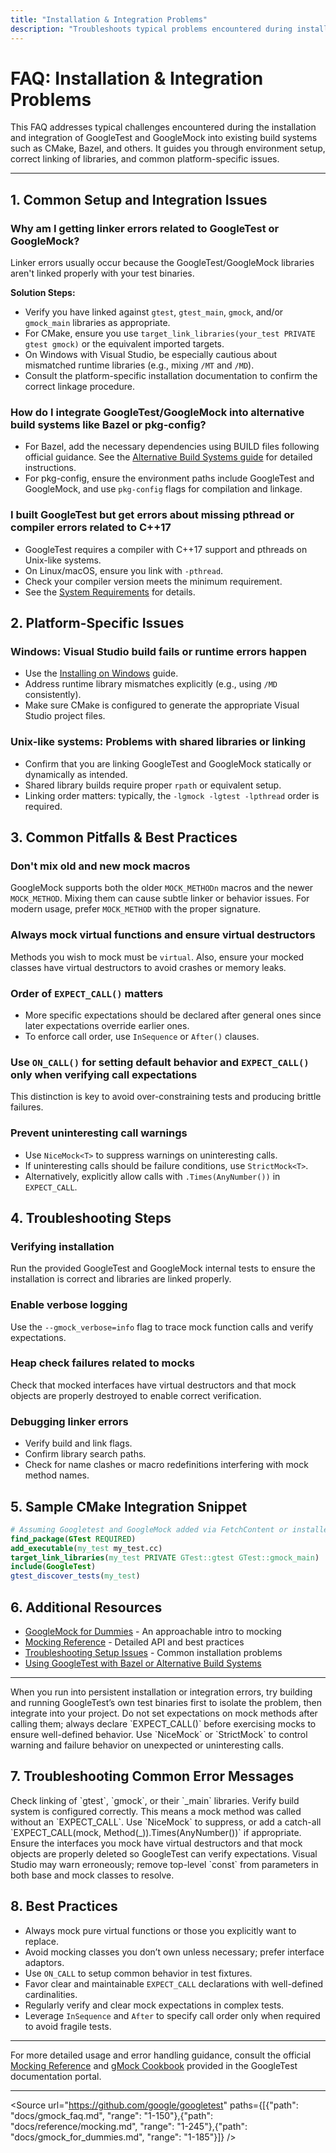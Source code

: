 ```yaml
---
title: "Installation & Integration Problems"
description: "Troubleshoots typical problems encountered during installation or when integrating GoogleTest/GoogleMock into existing build systems (CMake, Bazel, etc.). Offers guidance on environment setup, linking libraries, and integrating with different platforms."
---
```


# FAQ: Installation & Integration Problems

This FAQ addresses typical challenges encountered during the installation and integration of GoogleTest and GoogleMock into existing build systems such as CMake, Bazel, and others. It guides you through environment setup, correct linking of libraries, and common platform-specific issues.

---

## 1. Common Setup and Integration Issues

### Why am I getting linker errors related to GoogleTest or GoogleMock?

Linker errors usually occur because the GoogleTest/GoogleMock libraries aren't linked properly with your test binaries.

**Solution Steps:**
- Verify you have linked against `gtest`, `gtest_main`, `gmock`, and/or `gmock_main` libraries as appropriate.
- For CMake, ensure you use `target_link_libraries(your_test PRIVATE gtest gmock)` or the equivalent imported targets.
- On Windows with Visual Studio, be especially cautious about mismatched runtime libraries (e.g., mixing `/MT` and `/MD`).
- Consult the platform-specific installation documentation to confirm the correct linkage procedure.

### How do I integrate GoogleTest/GoogleMock into alternative build systems like Bazel or pkg-config?

- For Bazel, add the necessary dependencies using BUILD files following official guidance. See the [Alternative Build Systems guide](https://github.com/google/googletest/tree/main/docs#getting-started/prerequisites-installation/alternative-build-systems) for detailed instructions.
- For pkg-config, ensure the environment paths include GoogleTest and GoogleMock, and use `pkg-config` flags for compilation and linkage.

### I built GoogleTest but get errors about missing pthread or compiler errors related to C++17

- GoogleTest requires a compiler with C++17 support and pthreads on Unix-like systems.
- On Linux/macOS, ensure you link with `-pthread`.
- Check your compiler version meets the minimum requirement.
- See the [System Requirements](https://github.com/google/googletest/tree/main/docs#getting-started/prerequisites-installation/system-requirements) for details.

## 2. Platform-Specific Issues

### Windows: Visual Studio build fails or runtime errors happen

- Use the [Installing on Windows](https://github.com/google/googletest/tree/main/docs#getting-started/prerequisites-installation/installing-on-windows) guide.
- Address runtime library mismatches explicitly (e.g., using `/MD` consistently).
- Make sure CMake is configured to generate the appropriate Visual Studio project files.

### Unix-like systems: Problems with shared libraries or linking

- Confirm that you are linking GoogleTest and GoogleMock statically or dynamically as intended.
- Shared library builds require proper `rpath` or equivalent setup.
- Linking order matters: typically, the `-lgmock -lgtest -lpthread` order is required.

## 3. Common Pitfalls & Best Practices

### Don't mix old and new mock macros

GoogleMock supports both the older `MOCK_METHODn` macros and the newer `MOCK_METHOD`. Mixing them can cause subtle linker or behavior issues. For modern usage, prefer `MOCK_METHOD` with the proper signature.

### Always mock virtual functions and ensure virtual destructors

Methods you wish to mock must be `virtual`. Also, ensure your mocked classes have virtual destructors to avoid crashes or memory leaks.

### Order of `EXPECT_CALL()` matters

- More specific expectations should be declared after general ones since later expectations override earlier ones.
- To enforce call order, use `InSequence` or `After()` clauses.

### Use `ON_CALL()` for setting default behavior and `EXPECT_CALL()` only when verifying call expectations

This distinction is key to avoid over-constraining tests and producing brittle failures.

### Prevent uninteresting call warnings

- Use `NiceMock<T>` to suppress warnings on uninteresting calls.
- If uninteresting calls should be failure conditions, use `StrictMock<T>`.
- Alternatively, explicitly allow calls with `.Times(AnyNumber())` in `EXPECT_CALL`.

## 4. Troubleshooting Steps

### Verifying installation

Run the provided GoogleTest and GoogleMock internal tests to ensure the installation is correct and libraries are linked properly.

### Enable verbose logging

Use the `--gmock_verbose=info` flag to trace mock function calls and verify expectations.

### Heap check failures related to mocks

Check that mocked interfaces have virtual destructors and that mock objects are properly destroyed to enable correct verification.

### Debugging linker errors

- Verify build and link flags.
- Confirm library search paths.
- Check for name clashes or macro redefinitions interfering with mock method names.

## 5. Sample CMake Integration Snippet

```cmake
# Assuming Googletest and GoogleMock added via FetchContent or installed
find_package(GTest REQUIRED)
add_executable(my_test my_test.cc)
target_link_libraries(my_test PRIVATE GTest::gtest GTest::gmock_main)
include(GoogleTest)
gtest_discover_tests(my_test)
```

## 6. Additional Resources

- [GoogleMock for Dummies](https://google.github.io/googletest/gmock_for_dummies.html) - An approachable intro to mocking
- [Mocking Reference](https://google.github.io/googletest/reference/mocking.html) - Detailed API and best practices
- [Troubleshooting Setup Issues](https://github.com/google/googletest/tree/main/docs#getting-started/troubleshooting-faq/troubleshooting-setup-issues) - Common installation problems
- [Using GoogleTest with Bazel or Alternative Build Systems](https://github.com/google/googletest/tree/main/docs#getting-started/prerequisites-installation/alternative-build-systems)

---

<Tip>
When you run into persistent installation or integration errors, try building and running GoogleTest’s own test binaries first to isolate the problem, then integrate into your project.
</Tip>

<Warning>
Do not set expectations on mock methods after calling them; always declare `EXPECT_CALL()` before exercising mocks to ensure well-defined behavior.
</Warning>

<Info>
Use `NiceMock<YourMockClass>` or `StrictMock<YourMockClass>` to control warning and failure behavior on unexpected or uninteresting calls.
</Info>

## 7. Troubleshooting Common Error Messages

<AccordionGroup title="Common Error Messages and Resolutions">
<Accordion title="Linker errors: undefined references to GoogleTest/GoogleMock symbols">
Check linking of `gtest`, `gmock`, or their `_main` libraries. Verify build system is configured correctly.
</Accordion>
<Accordion title="Warning: Uninteresting mock function call encountered">
This means a mock method was called without an `EXPECT_CALL`. Use `NiceMock` to suppress, or add a catch-all `EXPECT_CALL(mock, Method(_)).Times(AnyNumber())` if appropriate.
</Accordion>
<Accordion title="Heap check failures related to mocked objects">
Ensure the interfaces you mock have virtual destructors and that mock objects are properly deleted so GoogleTest can verify expectations.
</Accordion>
<Accordion title="Compiler warnings about overriding virtual functions with const parameters">
Visual Studio may warn erroneously; remove top-level `const` from parameters in both base and mock classes to resolve.
</Accordion>
</AccordionGroup>

## 8. Best Practices

- Always mock pure virtual functions or those you explicitly want to replace.
- Avoid mocking classes you don’t own unless necessary; prefer interface adaptors.
- Use `ON_CALL` to setup common behavior in test fixtures.
- Favor clear and maintainable `EXPECT_CALL` declarations with well-defined cardinalities.
- Regularly verify and clear mock expectations in complex tests.
- Leverage `InSequence` and `After` to specify call order only when required to avoid fragile tests.

---

For more detailed usage and error handling guidance, consult the official [Mocking Reference](https://google.github.io/googletest/reference/mocking.html) and [gMock Cookbook](https://google.github.io/googletest/gmock_cook_book.html) provided in the GoogleTest documentation portal.

---

<Source url="https://github.com/google/googletest" paths={[{"path": "docs/gmock_faq.md", "range": "1-150"},{"path": "docs/reference/mocking.md", "range": "1-245"},{"path": "docs/gmock_for_dummies.md", "range": "1-185"}]} />

